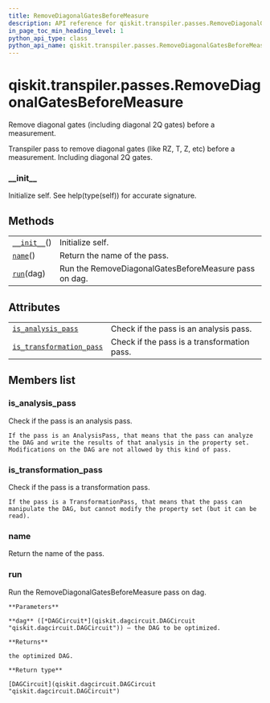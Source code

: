 ```yaml
---
title: RemoveDiagonalGatesBeforeMeasure
description: API reference for qiskit.transpiler.passes.RemoveDiagonalGatesBeforeMeasure
in_page_toc_min_heading_level: 1
python_api_type: class
python_api_name: qiskit.transpiler.passes.RemoveDiagonalGatesBeforeMeasure
---
```


<span id="qiskit-transpiler-passes-removediagonalgatesbeforemeasure" />

# qiskit.transpiler.passes.RemoveDiagonalGatesBeforeMeasure

<Class id="qiskit.transpiler.passes.RemoveDiagonalGatesBeforeMeasure" isDedicatedPage={true} github="https://github.com/qiskit/qiskit/tree/stable/0.16/qiskit/transpiler/passes/optimization/remove_diagonal_gates_before_measure.py" signature="RemoveDiagonalGatesBeforeMeasure(*args, **kwargs)" modifiers="class">
  Remove diagonal gates (including diagonal 2Q gates) before a measurement.

  Transpiler pass to remove diagonal gates (like RZ, T, Z, etc) before a measurement. Including diagonal 2Q gates.

  ### \_\_init\_\_

  <Function id="qiskit.transpiler.passes.RemoveDiagonalGatesBeforeMeasure.__init__" signature="__init__()">
    Initialize self. See help(type(self)) for accurate signature.
  </Function>

  ## Methods

  |                                                                                                                                                          |                                                       |
  | -------------------------------------------------------------------------------------------------------------------------------------------------------- | ----------------------------------------------------- |
  | [`__init__`](#qiskit.transpiler.passes.RemoveDiagonalGatesBeforeMeasure.__init__ "qiskit.transpiler.passes.RemoveDiagonalGatesBeforeMeasure.__init__")() | Initialize self.                                      |
  | [`name`](#qiskit.transpiler.passes.RemoveDiagonalGatesBeforeMeasure.name "qiskit.transpiler.passes.RemoveDiagonalGatesBeforeMeasure.name")()             | Return the name of the pass.                          |
  | [`run`](#qiskit.transpiler.passes.RemoveDiagonalGatesBeforeMeasure.run "qiskit.transpiler.passes.RemoveDiagonalGatesBeforeMeasure.run")(dag)             | Run the RemoveDiagonalGatesBeforeMeasure pass on dag. |

  ## Attributes

  |                                                                                                                                                                                                  |                                             |
  | ------------------------------------------------------------------------------------------------------------------------------------------------------------------------------------------------ | ------------------------------------------- |
  | [`is_analysis_pass`](#qiskit.transpiler.passes.RemoveDiagonalGatesBeforeMeasure.is_analysis_pass "qiskit.transpiler.passes.RemoveDiagonalGatesBeforeMeasure.is_analysis_pass")                   | Check if the pass is an analysis pass.      |
  | [`is_transformation_pass`](#qiskit.transpiler.passes.RemoveDiagonalGatesBeforeMeasure.is_transformation_pass "qiskit.transpiler.passes.RemoveDiagonalGatesBeforeMeasure.is_transformation_pass") | Check if the pass is a transformation pass. |

  ## Members list

  ### is\_analysis\_pass

  <Attribute id="qiskit.transpiler.passes.RemoveDiagonalGatesBeforeMeasure.is_analysis_pass">
    Check if the pass is an analysis pass.

    If the pass is an AnalysisPass, that means that the pass can analyze the DAG and write the results of that analysis in the property set. Modifications on the DAG are not allowed by this kind of pass.
  </Attribute>

  ### is\_transformation\_pass

  <Attribute id="qiskit.transpiler.passes.RemoveDiagonalGatesBeforeMeasure.is_transformation_pass">
    Check if the pass is a transformation pass.

    If the pass is a TransformationPass, that means that the pass can manipulate the DAG, but cannot modify the property set (but it can be read).
  </Attribute>

  ### name

  <Function id="qiskit.transpiler.passes.RemoveDiagonalGatesBeforeMeasure.name" signature="name()">
    Return the name of the pass.
  </Function>

  ### run

  <Function id="qiskit.transpiler.passes.RemoveDiagonalGatesBeforeMeasure.run" signature="run(dag)">
    Run the RemoveDiagonalGatesBeforeMeasure pass on dag.

    **Parameters**

    **dag** ([*DAGCircuit*](qiskit.dagcircuit.DAGCircuit "qiskit.dagcircuit.DAGCircuit")) – the DAG to be optimized.

    **Returns**

    the optimized DAG.

    **Return type**

    [DAGCircuit](qiskit.dagcircuit.DAGCircuit "qiskit.dagcircuit.DAGCircuit")
  </Function>
</Class>

